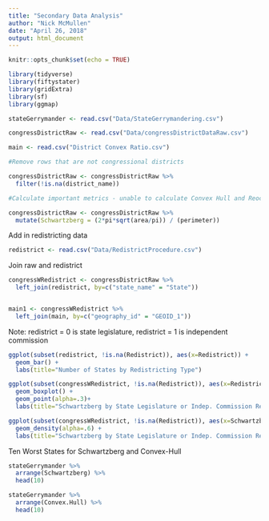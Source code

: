 ```yaml
---
title: "Secondary Data Analysis"
author: "Nick McMullen"
date: "April 26, 2018"
output: html_document
---
```


```r
knitr::opts_chunk$set(echo = TRUE)
```


```r

library(tidyverse)
library(fiftystater)
library(gridExtra)
library(sf)
library(ggmap)

```


```r

stateGerrymander <- read.csv("Data/StateGerrymandering.csv")

congressDistrictRaw <- read.csv("Data/congressDistrictDataRaw.csv")

main <- read.csv("District Convex Ratio.csv")

#Remove rows that are not congressional districts

congressDistrictRaw <- congressDistrictRaw %>%
  filter(!is.na(district_name))

#Calculate important metrics - unable to calculate Convex Hull and Reock w/o GIS - also, area and perimeter are in different units -- not sure which units -- this makes Polsby Popper calculations inaccurate, but Schwartzberg relies on a mere ratio, which we can use. 

congressDistrictRaw <- congressDistrictRaw %>%
  mutate(Schwartzberg = (2*pi*sqrt(area/pi)) / (perimeter))

```

Add in redistricting data

```r

redistrict <- read.csv("Data/RedistrictProcedure.csv")

```

Join raw and redistrict

```r

congressWRedistrict <- congressDistrictRaw %>%
  left_join(redistrict, by=c("state_name" = "State"))


main1 <- congressWRedistrict %>%
  left_join(main, by=c("geography_id" = "GEOID_1"))

```


Note: redistrict = 0 is state legislature, redistrict = 1 is independent commission


```r

ggplot(subset(redistrict, !is.na(Redistrict)), aes(x=Redistrict)) + 
  geom_bar() + 
  labs(title="Number of States by Redistricting Type")

```

```r

ggplot(subset(congressWRedistrict, !is.na(Redistrict)), aes(x=Redistrict, y=Schwartzberg)) + 
  geom_boxplot() + 
  geom_point(alpha=.3)+
  labs(title="Schwartzberg by State Legislature or Indep. Commission Redistricting")

```



```r

ggplot(subset(congressWRedistrict, !is.na(Redistrict)), aes(x=Schwartzberg, fill=Redistrict)) +
  geom_density(alpha=.6) + 
  labs(title="Schwartzberg by State Legislature or Indep. Commission Redistricting")

```



Ten Worst States for Schwartzberg and Convex-Hull

```r

stateGerrymander %>%
  arrange(Schwartzberg) %>%
  head(10)

stateGerrymander %>%
  arrange(Convex.Hull) %>%
  head(10)

```